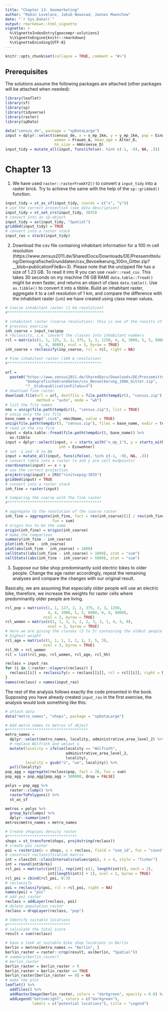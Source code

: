 ```yaml
---
title: "Chapter 13: Geomarketing"
author: "Robin Lovelace, Jakub Nowosad, Jannes Muenchow"
date: "`r Sys.Date()`"
output: rmarkdown::html_vignette
vignette: >
  %\VignetteIndexEntry{geocompr-solutions}
  %\VignetteEngine{knitr::rmarkdown}
  %\VignetteEncoding{UTF-8}
---
```


```r
knitr::opts_chunk$set(collapse = TRUE, comment = "#>")
```

## Prerequisites {-}

The solutions assume the following packages are attached (other packages will be attached when needed):

```r
library(leaflet)
library(sf)
library(sp)
library(tidyverse)
library(raster)
library(spData)
```

```r
data("census_de", package = "spDataLarge")
input = dplyr::select(census_de, x = x_mp_1km, y = y_mp_1km, pop = Einwohner,
                      women = Frauen_A, mean_age = Alter_D,
                      hh_size = HHGroesse_D)
input_tidy = mutate_all(input, funs(ifelse(. %in% c(-1, -9), NA, .)))
```


# Chapter 13

1) We have used `raster::rasterFromXYZ()` to convert a `input_tidy` into a raster brick. 
Try to achieve the same with the help of the `sp::gridded()` function.

```r
input_tidy = st_as_sf(input_tidy, coords = c("x", "y"))
# use the correct projection (see data description)
input_tidy = st_set_crs(input_tidy, 3035)
# convert into an sp-object
input_tidy = as(input_tidy, "Spatial")
gridded(input_tidy) = TRUE
# convert into a raster stack
input_ras = stack(input_tidy)
```

2) Download the csv file containing inhabitant information for a 100 m cell resolution (https://www.zensus2011.de/SharedDocs/Downloads/DE/Pressemitteilung/DemografischeGrunddaten/csv_Bevoelkerung_100m_Gitter.zip?__blob=publicationFile&v=3).
Please note that the unzipped file has a size of 1.23 GB.
To read it into R you can use `readr::read_csv`.
This takes 30 seconds on my machine (16 GB RAM)
`data.table::fread()` might be even faster, and returns an object of class `data.table()`.
Use `as.tibble()` to convert it into a tibble.
Build an inhabitant raster, aggregate it to a cell resolution of 1 km, and compare the difference with the inhabitant raster (`inh`) we have created using class mean values.

```r

# Coarse inhabitant raster (1 km resolution)
#*******************************************

# inhabitant raster (coarse resolution); this is one of the results of the 
# previous exercise
inh_coarse = input_ras$pop
# reclassify, i.e. convert the classes into inhabitant numbers
rcl = matrix(c(1, 1, 125, 2, 2, 375, 3, 3, 1250, 4, 4, 3000, 5, 5, 6000,
               6, 6, 8000), ncol = 3, byrow = TRUE)
inh_coarse = reclassify(inp_coarse, rcl = rcl, right = NA)

# Fine inhabitant raster (100 m resolution)
#******************************************

url =
  paste0("https://www.zensus2011.de/SharedDocs/Downloads/DE/Pressemitteilung/",
         "DemografischeGrunddaten/csv_Bevoelkerung_100m_Gitter.zip", 
         "?__blob=publicationFile&v=3")
# download fine raster
download.file(url = url, destfile = file.path(tempdir(), "census.zip"),
              method = "auto", mode = "wb")
# list the file names
nms = unzip(file.path(tempdir(), "census.zip"), list = TRUE)
# unzip only the csv file
base_name = grep(".csv$", nms$Name, value = TRUE)
unzip(file.path(tempdir(), "census.zip"), files = base_name, exdir = tempdir())
# read in the csv file
input = data.table::fread(file.path(tempdir(), base_name)) %>%
  as.tibble
input = dplyr::select(input, x = starts_with("x_mp_1"), y = starts_with("y_mp_1"),
                        inh = Einwohner)
# set -1 and -9 to NA
input = mutate_all(input, funs(ifelse(. %in% c(-1, -9), NA, .)))
# convert table into a raster (x and y are cell midpoints)
coordinates(input) =~ x + y
# use the correct projection
proj4string(input) = CRS("+init=epsg:3035")
gridded(input) = TRUE
# convert into a raster stack
inh_fine = raster(input)

# Comparing the coarse with the fine raster
#******************************************

# aggregate to the resolution of the coarse raster
inh_fine = aggregate(inh_fine, fact = res(inh_coarse)[1] / res(inh_fine)[1], 
                     fun = sum)
# origin has to be the same
origin(inh_fine) = origin(inh_coarse)
# make the comparison
summary(inh_fine - inh_coarse)
plot(inh_fine - inh_coarse)
plot(abs(inh_fine - inh_coarse) > 1000)
cellStats((abs(inh_fine - inh_coarse) > 1000), stat = "sum")
cellStats((abs(inh_fine - inh_coarse) > 5000), stat = "sum")
```

3) Suppose our bike shop predominantly sold electric bikes to older people. 
Change the age raster accordingly, repeat the remaining analyses and compare the changes with our original result.

Basically, we are assuming that especially older people will use an electric bike, therefore, we increase the weights for raster cells where predominantly older people are living.

```r
rcl_pop = matrix(c(1, 1, 127, 2, 2, 375, 3, 3, 1250, 
                   4, 4, 3000, 5, 5, 6000, 6, 6, 8000), 
                 ncol = 3, byrow = TRUE)
rcl_women = matrix(c(1, 1, 3, 2, 2, 2, 3, 3, 1, 4, 5, 0), 
                   ncol = 3, byrow = TRUE)
# here we are giving the classes (3 to 5) containing the oldest people the
# highest weight
rcl_age = matrix(c(1, 1, 1, 2, 2, 1, 3, 5, 3),
                 ncol = 3, byrow = TRUE)
rcl_hh = rcl_women
rcl = list(rcl_pop, rcl_women, rcl_age, rcl_hh)

reclass = input_ras
for (i in 1:raster::nlayers(reclass)) {
  reclass[[i]] = reclassify(x = reclass[[i]], rcl = rcl[[i]], right = NA)
}
names(reclass) = names(input_ras)
```

The rest of the analysis follows exactly the code presented in the book. 
Supposing you have already created `input_ras` in the first exercise, the analysis would look something like this:

```r
# attach data
data("metro_names", "shops", package = "spDataLarge")

# Add metro names to metros sf object
#************************************
metro_names = 
  dplyr::select(metro_names, locality, administrative_area_level_2) %>%
  # replace Wülfrath and umlaut ü
  mutate(locality = ifelse(locality == "Wülfrath",
                           administrative_area_level_2,
                           locality),
         locality = gsub("ü", "ue", locality)) %>%
  pull(locality)
pop_agg = aggregate(reclass$pop, fact = 20, fun = sum)
pop_agg = pop_agg[pop_agg > 500000, drop = FALSE] 

polys = pop_agg %>% 
  raster::clump() %>%
  rasterToPolygons() %>%
  st_as_sf

metros = polys %>%
  group_by(clumps) %>%
  dplyr::summarize()
metros$metro_names = metro_names

# Create shop/poi density raster
#*******************************
shops = st_transform(shops, proj4string(reclass))
# create poi raster
poi = rasterize(x = shops, y = reclass, field = "osm_id", fun = "count")
# construct reclassification matrix
int = classInt::classIntervals(values(poi), n = 4, style = "fisher")
int = round(int$brks)
rcl_poi = matrix(c(int[1], rep(int[-c(1, length(int))], each = 2), 
                   int[length(int)] + 1), ncol = 2, byrow = TRUE)
rcl_poi = cbind(rcl_poi, 0:3)  
# reclassify
poi = reclassify(poi, rcl = rcl_poi, right = NA) 
names(poi) = "poi"
# add poi raster
reclass = addLayer(reclass, poi)
# delete population raster
reclass = dropLayer(reclass, "pop")

# Identify suitable locations
#****************************
# calculate the total score
result = sum(reclass)

# have a look at suitable bike shop locations in Berlin
berlin = metros[metro_names == "Berlin", ]
berlin_raster = raster::crop(result, as(berlin, "Spatial"))
# summary(berlin_raster)
# berlin_raster
berlin_raster = berlin_raster > 9
berlin_raster = berlin_raster == TRUE
berlin_raster[berlin_raster == 0] = NA
# make the plot
leaflet() %>% 
  addTiles() %>%
  addRasterImage(berlin_raster, colors = "darkgreen", opacity = 0.8) %>%
  addLegend("bottomright", colors = c("darkgreen"), 
            labels = c("potential locations"), title = "Legend")
```
